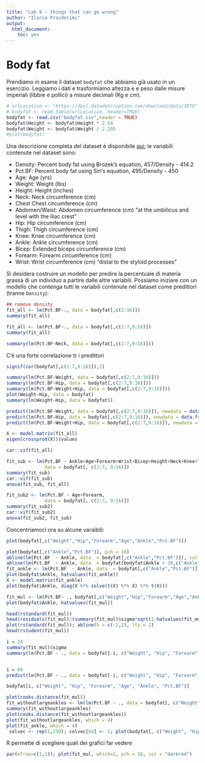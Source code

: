 ```yaml
---
title: "Lab 6 - things that can go wrong"
author: "Ilaria Prosdocimi"
output: 
  html_document: 
    toc: yes
---
```


# Body fat

Prendiamo in esame il dataset `bodyfat` che abbiamo già usato in un esercizio. Leggiamo i dati e trasformiamo altezza e e peso dalle misure imperiali (libbre e pollici) a misure decimali (Kg e cm). 


```r
# urlLocation <- "https://dasl.datadescription.com/download/data/3079"
# bodyfat <- read.table(urlLocation, header=TRUE)
bodyfat <- read.csv("bodyfat.csv",header = TRUE)
bodyfat$Height <- bodyfat$Height * 2.54
bodyfat$Weight <- bodyfat$Weight / 2.205
#plot(bodyfat)
```

Una descrizione completa del dataset è disponibile [qui](http://jse.amstat.org/datasets/fat.txt); le variabili contenute nel dataset sono: 

* Density: Percent body fat using Brozek's equation, 457/Density - 414.2 
* Pct.BF: Percent body fat using Siri's equation, 495/Density - 450
* Age: Age (yrs)
* Weight: Weight (lbs)
* Height: Height (inches)
* Neck: Neck circumference (cm)
* Chest  Chest circumference (cm)
* Abdomen/Waist: Abdomen circumference (cm) "at the umbilicus and level with the iliac crest"
* Hip: Hip circumference (cm)
* Thigh: Thigh circumference (cm)
* Knee: Knee circumference (cm)
* Ankle: Ankle circumference (cm)
* Bicep: Extended biceps circumference (cm)
* Forearm: Forearm circumference (cm)
* Wrist: Wrist circumference (cm) "distal to the styloid processes"


Si desidera costruire un modello per predire la percentuale di materia grassa di un individuo a partire dalle altre variabili. Possiamo iniziare con un modello che contenga tutti le variabili contenute nel dataset come predittori (tranne `Density`): 

```r
## remove density 
fit_all <- lm(Pct.BF~., data = bodyfat[,c(2:16)])
summary(fit_all)
```

```r
fit_all <- lm(Pct.BF~., data = bodyfat[,c(2:7,9:16)])
summary(fit_all)
```

```r
summary(lm(Pct.BF~Neck, data = bodyfat[,c(2:7,9:16)]))
```

C'è una forte correlazione tr i predittori 

```r
signif(cor(bodyfat[,c(2:7,9:16)]),2)
```

```r
summary(lm(Pct.BF~Weight, data = bodyfat[,c(2:7,9:16)]))
summary(lm(Pct.BF~Hip, data = bodyfat[,c(2:7,9:16)]))
summary(lm(Pct.BF~Weight+Hip, data = bodyfat[,c(2:7,9:16)]))
plot(Weight~Hip, data = bodyfat)
summary(lm(Weight~Hip, data = bodyfat))
```


```r
predict(lm(Pct.BF~Weight, data = bodyfat[,c(2:7,9:16)]), newdata = data.frame(Weight = 90, Hip = 110), se.fit = TRUE)$se.fit
predict(lm(Pct.BF~Hip, data = bodyfat[,c(2:7,9:16)]), newdata = data.frame(Weight = 90, Hip = 110), se.fit = TRUE)$se.fit
predict(lm(Pct.BF~Weight+Hip, data = bodyfat[,c(2:7,9:16)]), newdata = data.frame(Weight = 90, Hip = 110), se.fit = TRUE)$se.fit
```

```r
X <- model.matrix(fit_all)
eigen(crossprod(X))$values
```

```r
car::vif(fit_all)
```


```r
fit_sub <- lm(Pct.BF ~ Ankle+Age+Forearm+Wrist+Bicep+Height+Neck+Knee+Thigh, 
              data = bodyfat[, c(2:7, 9:16)])
summary(fit_sub)
car::vif(fit_sub)
anova(fit_sub, fit_all)
```


```r
fit_sub2 <- lm(Pct.BF ~ Age+Forearm, 
              data = bodyfat[, c(2:7, 9:16)])
summary(fit_sub2)
car::vif(fit_sub2)
anova(fit_sub2, fit_sub)
```


Concentriamoci ora su alcune varaibili: 

```r
plot(bodyfat[,c("Weight","Hip","Forearm","Age","Ankle","Pct.BF")])

plot(bodyfat[,c("Ankle","Pct.BF")], pch = 16)
abline(lm(Pct.BF  ~ Ankle, data  = bodyfat[,c("Ankle","Pct.BF")]), col = 1)
abline(lm(Pct.BF  ~ Ankle, data  = bodyfat[bodyfat$Ankle < 30,c("Ankle","Pct.BF")]), col = 2)
fit_ankle <- lm(Pct.BF  ~ Ankle, data  = bodyfat[,c("Ankle","Pct.BF")])
plot(bodyfat$Ankle, hatvalues(fit_ankle))
X <- model.matrix(fit_ankle)
plot(bodyfat$Ankle, diag(X %*% solve(t(X) %*% X) %*% t(X)))
```


```r
fit_mul <- lm(Pct.BF~ ., bodyfat[,c("Weight","Hip","Forearm","Age","Ankle","Pct.BF")])
plot(bodyfat$Ankle, hatvalues(fit_mul))
```


```r
head(rstandard(fit_mul))
head(residuals(fit_mul)/(summary(fit_mul)$sigma*sqrt(1-hatvalues(fit_mul))))
plot(rstandard(fit_mul)); abline(h = c(-2,2), lty = 2)
head(rstudent(fit_mul))
```

```r
i = 24
summary(fit_mul)$sigma
summary(lm(Pct.BF ~ ., data = bodyfat[-i, c("Weight", "Hip", "Forearm", "Age", "Ankle", "Pct.BF")]))$sigma


i = 84
predict(lm(Pct.BF ~ ., data = bodyfat[-i, c("Weight", "Hip", "Forearm", "Age", "Ankle", "Pct.BF")]), newdata = bodyfat[i, c("Weight", "Hip", "Forearm", "Age", "Ankle", "Pct.BF")])

bodyfat[i, c("Weight", "Hip", "Forearm", "Age", "Ankle", "Pct.BF")]

plot(cooks.distance(fit_mul))
fit_withoutlargeankles <- lm(lm(Pct.BF ~ ., data = bodyfat[, c("Weight", "Hip", "Forearm", "Age", "Ankle", "Pct.BF")], subset = bodyfat$Ankle <30))
summary(fit_withoutlargeankles)
plot(cooks.distance(fit_withoutlargeankles))
plot(fit_withoutlargeankles, which = 4)
plot(fit_ankle, which = 4)
 colvec <- rep(1,250); colvec[84] <- 2; plot(bodyfat[, c("Weight", "Hip", "Forearm", "Age", "Ankle", "Pct.BF")], col = colvec, pch = 16)
```

R permette di scegliere quali dei grafici far vedere 

```r
par(mfrow=c(1,1)); plot(fit_mul, which=2, pch = 16, col = "darkred")
```


